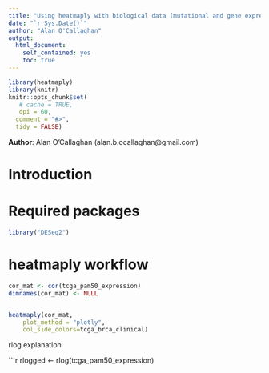 ```yaml
---
title: "Using heatmaply with biological data (mutational and gene expression data)"
date: "`r Sys.Date()`"
author: "Alan O'Callaghan"
output:
  html_document:
    self_contained: yes
    toc: true    
---
```

<!--
%\VignetteEngine{knitr::rmarkdown}
%\VignetteIndexEntry{Using heatmaply with biological data}
-->


```r
library(heatmaply)
library(knitr)
knitr::opts_chunk$set(
   # cache = TRUE,
   dpi = 60,
  comment = "#>",
  tidy = FALSE)

```
**Author**: Alan O'Callaghan (alan.b.ocallaghan@gmail.com)




Introduction
============



Required packages
=================

```r
library("DESeq2")
```



heatmaply workflow
==================
```r
cor_mat <- cor(tcga_pam50_expression)
dimnames(cor_mat) <- NULL


heatmaply(cor_mat, 
    plot_method = "plotly",
    col_side_colors=tcga_brca_clinical)
```

rlog explanation

```r
rlogged <- rlog(tcga_pam50_expression)
